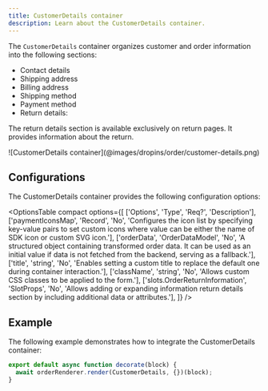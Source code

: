 ```yaml
---
title: CustomerDetails container
description: Learn about the CustomerDetails container.
---
```



The `CustomerDetails` container organizes customer and order information into the following sections:

- Contact details
- Shipping address
- Billing address
- Shipping method
- Payment method
- Return details:

The return details section is available exclusively on return pages. It provides information about the return.

<Diagram caption="CustomerDetails container">
  ![CustomerDetails  container](@images/dropins/order/customer-details.png)
</Diagram>

## Configurations

The CustomerDetails container provides the following configuration options:

<OptionsTable
compact
    options={[
        ['Options', 'Type', 'Req?', 'Description'],
        ['paymentIconsMap', 'Record', 'No', 'Configures the icon list by specifying key-value pairs to set custom icons where value can be either the name of SDK icon or custom SVG icon.'],
        ['orderData', 'OrderDataModel', 'No', 'A structured object containing transformed order data. It can be used as an initial value if data is not fetched from the backend, serving as a fallback.'],
        ['title', 'string', 'No', 'Enables setting a custom title to replace the default one during container interaction.'],
        ['className', 'string', 'No', 'Allows custom CSS classes to be applied to the form.'],
        ['slots.OrderReturnInformation', 'SlotProps', 'No', 'Allows adding or expanding information return details section by including additional data or attributes.'],
    ]}
/>

## Example

The following example demonstrates how to integrate the CustomerDetails container:

```javascript
export default async function decorate(block) {
  await orderRenderer.render(CustomerDetails, {})(block);
}
```
